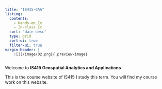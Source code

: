 ```yaml
---
title: "IS415-GAA"
listing:
  contents: 
    - Hands-on_Ex 
    - In-class_Ex
  sort: "date desc"
  type: grid
  sort-ui: true
  filter-ui: true
margin-header: |
    ![](/image/02.png){.preview-image}
---
```


Welcome to **IS415 Geospatial Analytics and Applications**

This is the course website of IS415 I study this term. You will find my course work on this website.
